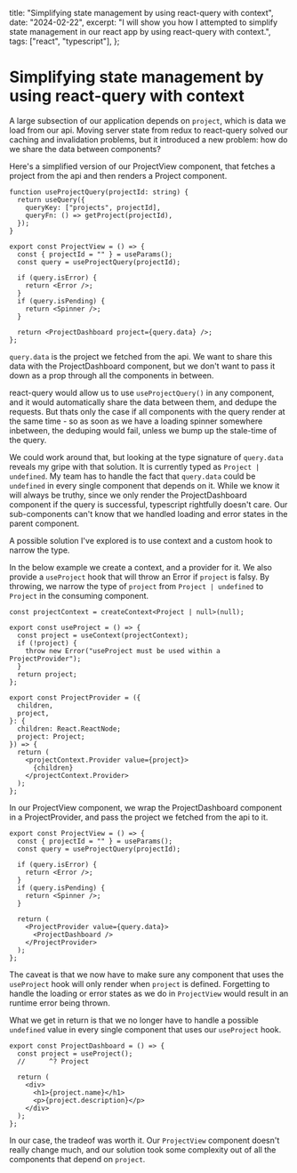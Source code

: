   title: "Simplifying state management by using react-query with context",
  date: "2024-02-22",
  excerpt:
    "I will show you how I attempted to simplify state management in our react app by using react-query with context.",
  tags: ["react", "typescript"],
};

# Simplifying state management by using react-query with context

A large subsection of our application depends on `project`, which is data we load from our api. Moving server state from redux to react-query solved our caching and invalidation problems, but it introduced a new problem: how do we share the data between components?

Here's a simplified version of our ProjectView component, that fetches a project from the api and then renders a Project component.

```tsx
function useProjectQuery(projectId: string) {
  return useQuery({
    queryKey: ["projects", projectId],
    queryFn: () => getProject(projectId),
  });
}

export const ProjectView = () => {
  const { projectId = "" } = useParams();
  const query = useProjectQuery(projectId);

  if (query.isError) {
    return <Error />;
  }
  if (query.isPending) {
    return <Spinner />;
  }

  return <ProjectDashboard project={query.data} />;
};
```

`query.data` is the project we fetched from the api. We want to share this data with the ProjectDashboard component, but we don't want to pass it down as a prop through all the components in between.

react-query would allow us to use `useProjectQuery()` in any component, and it would automatically share the data between them, and dedupe the requests. But thats only the case if all components with the query render at the same time - so as soon as we have a loading spinner somewhere inbetween, the deduping would fail, unless we bump up the stale-time of the query.

We could work around that, but looking at the type signature of `query.data` reveals my gripe with that solution. It is currently typed as `Project | undefined`. My team has to handle the fact that `query.data` could be `undefined` in every single component that depends on it. While we know it will always be truthy, since we only render the ProjectDashboard component if the query is successful, typescript rightfully doesn't care. Our sub-components can't know that we handled loading and error states in the parent component.

A possible solution I've explored is to use context and a custom hook to narrow the type.

In the below example we create a context, and a provider for it. We also provide a `useProject` hook that will throw an Error if `project` is falsy. By throwing, we narrow the type of `project` from `Project | undefined` to `Project` in the consuming component.

```tsx
const projectContext = createContext<Project | null>(null);

export const useProject = () => {
  const project = useContext(projectContext);
  if (!project) {
    throw new Error("useProject must be used within a ProjectProvider");
  }
  return project;
};

export const ProjectProvider = ({
  children,
  project,
}: {
  children: React.ReactNode;
  project: Project;
}) => {
  return (
    <projectContext.Provider value={project}>
      {children}
    </projectContext.Provider>
  );
};
```

In our ProjectView component, we wrap the ProjectDashboard component in a ProjectProvider, and pass the project we fetched from the api to it.

```tsx
export const ProjectView = () => {
  const { projectId = "" } = useParams();
  const query = useProjectQuery(projectId);

  if (query.isError) {
    return <Error />;
  }
  if (query.isPending) {
    return <Spinner />;
  }

  return (
    <ProjectProvider value={query.data}>
      <ProjectDashboard />
    </ProjectProvider>
  );
};
```

The caveat is that we now have to make sure any component that uses the `useProject` hook will only render when `project` is defined. Forgetting to handle the loading or error states as we do in `ProjectView` would result in an runtime error being thrown.

What we get in return is that we no longer have to handle a possible `undefined` value in every single component that uses our `useProject` hook.

```tsx
export const ProjectDashboard = () => {
  const project = useProject();
  //      ^? Project

  return (
    <div>
      <h1>{project.name}</h1>
      <p>{project.description}</p>
    </div>
  );
};
```

In our case, the tradeof was worth it. Our `ProjectView` component doesn't really change much, and our solution took some complexity out of all the components that depend on `project`.
